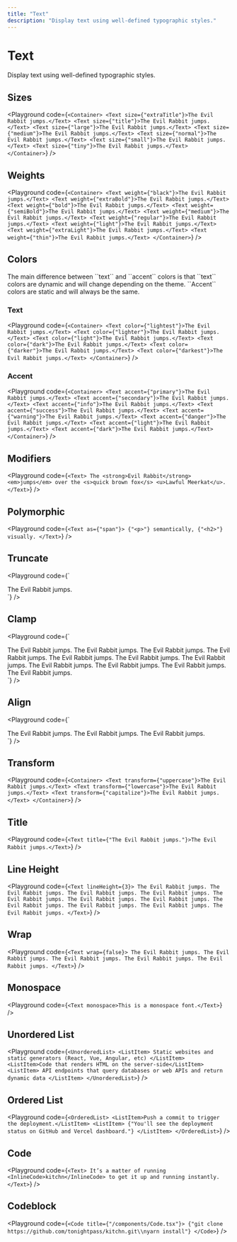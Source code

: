 ```yaml
---
title: "Text"
description: "Display text using well-defined typographic styles."
---
```



# Text

Display text using well-defined typographic styles.

## Sizes

<Playground
  code={`
<Container>
  <Text size={"extraTitle"}>The Evil Rabbit jumps.</Text>
  <Text size={"title"}>The Evil Rabbit jumps.</Text>
  <Text size={"large"}>The Evil Rabbit jumps.</Text>
  <Text size={"medium"}>The Evil Rabbit jumps.</Text>
  <Text size={"normal"}>The Evil Rabbit jumps.</Text>
  <Text size={"small"}>The Evil Rabbit jumps.</Text>
  <Text size={"tiny"}>The Evil Rabbit jumps.</Text>
</Container>
`}
/>

## Weights

<Playground
  code={`
<Container>
  <Text weight={"black"}>The Evil Rabbit jumps.</Text>
  <Text weight={"extraBold"}>The Evil Rabbit jumps.</Text>
  <Text weight={"bold"}>The Evil Rabbit jumps.</Text>
  <Text weight={"semiBold"}>The Evil Rabbit jumps.</Text>
  <Text weight={"medium"}>The Evil Rabbit jumps.</Text>
  <Text weight={"regular"}>The Evil Rabbit jumps.</Text>
  <Text weight={"light"}>The Evil Rabbit jumps.</Text>
  <Text weight={"extraLight"}>The Evil Rabbit jumps.</Text>
  <Text weight={"thin"}>The Evil Rabbit jumps.</Text>
</Container>
`}
/>

## Colors

<Callout>
  The main difference between ``text`` and ``accent`` colors is that ``text``
  colors are dynamic and will change depending on the theme. ``Accent`` colors
  are static and will always be the same.
</Callout>

### Text

<Playground
  code={`
<Container>
  <Text color={"lightest"}>The Evil Rabbit jumps.</Text>
  <Text color={"lighter"}>The Evil Rabbit jumps.</Text>
  <Text color={"light"}>The Evil Rabbit jumps.</Text>
  <Text color={"dark"}>The Evil Rabbit jumps.</Text>
  <Text color={"darker"}>The Evil Rabbit jumps.</Text>
  <Text color={"darkest"}>The Evil Rabbit jumps.</Text>
</Container>
`}
/>

### Accent

<Playground
  code={`
<Container>
  <Text accent={"primary"}>The Evil Rabbit jumps.</Text>
  <Text accent={"secondary"}>The Evil Rabbit jumps.</Text>
  <Text accent={"info"}>The Evil Rabbit jumps.</Text>
  <Text accent={"success"}>The Evil Rabbit jumps.</Text>
  <Text accent={"warning"}>The Evil Rabbit jumps.</Text>
  <Text accent={"danger"}>The Evil Rabbit jumps.</Text>
  <Text accent={"light"}>The Evil Rabbit jumps.</Text>
  <Text accent={"dark"}>The Evil Rabbit jumps.</Text>
</Container>
`}
/>

## Modifiers

<Playground
  code={`
<Text>
  The <strong>Evil Rabbit</strong> <em>jumps</em>
  over the <s>quick brown fox</s> <u>Lawful Meerkat</u>.
</Text>
`}
/>

## Polymorphic

<Playground
  code={`
<Text as={"span"}>
  {"<p>"} semantically, {"<h2>"} visually.
</Text>
`}
/>

## Truncate

<Playground
  code={`
<div style={{ maxWidth: 100 }}>
  <Text truncate>The Evil Rabbit jumps.</Text>
</div>
`}
/>

## Clamp

<Playground
  code={`
<div style={{ maxHeight: 100 }}>
  <Text truncate={2}>
    The Evil Rabbit jumps. The Evil Rabbit jumps. The Evil Rabbit jumps.
    The Evil Rabbit jumps. The Evil Rabbit jumps. The Evil Rabbit jumps.
    The Evil Rabbit jumps. The Evil Rabbit jumps. The Evil Rabbit jumps.
    The Evil Rabbit jumps. The Evil Rabbit jumps.
  </Text>
</div>
`}
/>

## Align

<Playground
  code={`
<div>
  <Text align={"center"}>The Evil Rabbit jumps.</Text>
  <Text align={"left"}>The Evil Rabbit jumps.</Text>
  <Text align={"right"}>The Evil Rabbit jumps.</Text>
</div>
`}
/>

## Transform

<Playground
  code={`
<Container>
  <Text transform={"uppercase"}>The Evil Rabbit jumps.</Text>
  <Text transform={"lowercase"}>The Evil Rabbit jumps.</Text>
  <Text transform={"capitalize"}>The Evil Rabbit jumps.</Text>
</Container>
`}
/>

## Title

<Playground
  code={`
<Text title={"The Evil Rabbit jumps."}>The Evil Rabbit jumps.</Text>
`}
/>

## Line Height

<Playground
  code={`
<Text lineHeight={3}>
  The Evil Rabbit jumps. The Evil Rabbit jumps. The Evil Rabbit jumps.
  The Evil Rabbit jumps. The Evil Rabbit jumps. The Evil Rabbit jumps.
  The Evil Rabbit jumps. The Evil Rabbit jumps. The Evil Rabbit jumps.
  The Evil Rabbit jumps. The Evil Rabbit jumps.
</Text>
`}
/>

## Wrap

<Playground
  code={`
<Text wrap={false}>
  The Evil Rabbit jumps. The Evil Rabbit jumps. The Evil Rabbit jumps.
  The Evil Rabbit jumps. The Evil Rabbit jumps.
</Text>
`}
/>

## Monospace

<Playground
  code={`
<Text monospace>This is a monospace font.</Text>
`}
/>

## Unordered List

<Playground
  code={`
<UnorderedList>
  <ListItem>
    Static websites and static generators (React, Vue, Angular, etc)
  </ListItem>
  <ListItem>Code that renders HTML on the server-side</ListItem>
  <ListItem>
    API endpoints that query databases or web APIs and return dynamic
    data
  </ListItem>
</UnorderedList>
`}
/>

## Ordered List

<Playground
  code={`
<OrderedList>
  <ListItem>Push a commit to trigger the deployment.</ListItem>
  <ListItem>
    {"You'll see the deployment status on GitHub and Vercel dashboard."}
  </ListItem>
</OrderedList>
`}
/>

## Code

<Playground
  code={`
<Text>
  It’s a matter of running <InlineCode>kitchn</InlineCode> to get it up
  and running instantly.
</Text>
`}
/>

## Codeblock

<Playground
  code={`
<Code title={"/components/Code.tsx"}>
  {"git clone https://github.com/tonightpass/kitchn.git\\nyarn install"}
</Code>
`}
/>
